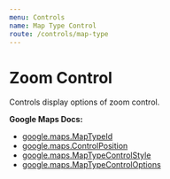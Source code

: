 ```yaml
---
menu: Controls
name: Map Type Control
route: /controls/map-type
---
```



# Zoom Control

Controls display options of zoom control.

**Google Maps Docs:**

- [google.maps.MapTypeId](https://developers.google.com/maps/documentation/javascript/reference#MapTypeId)
- [google.maps.ControlPosition](https://developers.google.com/maps/documentation/javascript/reference#ControlPosition)
- [google.maps.MapTypeControlStyle](https://developers.google.com/maps/documentation/javascript/reference#MapTypeControlStyle)
- [google.maps.MapTypeControlOptions](https://developers.google.com/maps/documentation/javascript/reference#MapTypeControlOptions)

<Playground>
  <DocsMap zoom={8} center={{ lat: 36, lng: -122 }}>
    <MapTypeControl
      style="DEFAULT"
      position="TOP_CENTER"
      mapTypeIds={["HYBRID", "ROADMAP", "SATELLITE", "TERRAIN"]}
    />
  </DocsMap>
</Playground>

<PropsTable of={MapTypeControl} />
